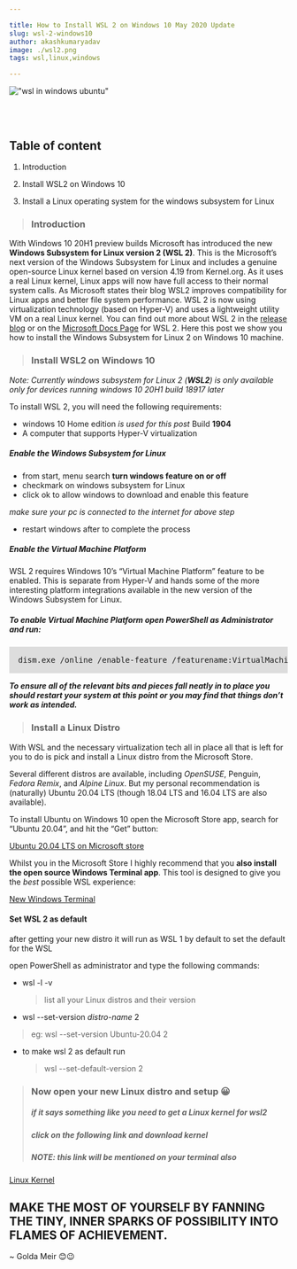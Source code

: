 ```yaml
---

title: How to Install WSL 2 on Windows 10 May 2020 Update
slug: wsl-2-windows10
author: akashkumaryadav
image: ./wsl2.png
tags: wsl,linux,windows

---
```


!["wsl in windows ubuntu"](./wsl2.png)


<br></br>

## Table of content

1. Introduction

2. Install WSL2 on Windows 10

3. Install a Linux operating system for the windows subsystem for Linux

> ### Introduction

With Windows 10 20H1 preview builds Microsoft has introduced the new **Windows Subsystem for Linux version 2 (WSL 2)**. This is the Microsoft’s next version of the Windows Subsystem for Linux and includes a genuine open-source Linux kernel based on version 4.19  from Kernel.org. As it uses a real Linux kernel, Linux apps will now  have full access to their normal system calls. As Microsoft states their blog WSL2 improves compatibility for Linux apps and better file system  performance. WSL 2 is now using virtualization technology (based on  Hyper-V) and uses a lightweight utility VM on a real Linux kernel. You  can find out more about WSL 2 in the [release blog](https://devblogs.microsoft.com/commandline/wsl-2-is-now-available-in-windows-insiders?WT.mc_id=thomasmaurer-blog-thmaure) or on the [Microsoft Docs Page](https://docs.microsoft.com/en-us/windows/wsl/wsl2-about?WT.mc_id=thomasmaurer-blog-thmaure) for WSL 2. Here this post we show you how to install the Windows Subsystem for Linux 2 on Windows 10 machine.


> ### Install WSL2 on Windows 10

_Note: Currently windows subsystem for Linux 2 (**WSL2**) is only available only for devices running windows 10 20H1 build 18917 later_

To install WSL 2, you will need the following requirements:

- windows 10 Home edition _is used for this post_ Build **1904**
- A computer that supports Hyper-V virtualization

##### Enable the Windows Subsystem for Linux

- from start, menu search **turn windows feature on or off** 
- checkmark on windows subsystem for Linux
- click ok to allow windows to download and enable this feature

_make sure your pc is connected to the internet for above step_

- restart windows after to complete the process

##### Enable the Virtual Machine Platform

WSL 2 requires Windows 10’s “Virtual Machine Platform” feature to be  enabled. This is separate from Hyper-V and hands some of the more  interesting platform integrations available in the new version of the  Windows Subsystem for Linux.

##### To enable Virtual Machine Platform open *PowerShell* as Administrator and run:

<pre style="background-color:#ddd;colore:red;padding:1rem;">dism.exe /online /enable-feature /featurename:VirtualMachinePlatform /all /norestart</pre>



**_To ensure all of the relevant bits and pieces fall neatly in to place you should  restart your system at this point or you may find that things don’t work as intended._**



> ### Install a Linux Distro

With WSL and the necessary virtualization tech all in place all that  is left for you to do is pick and install a Linux distro from the  Microsoft Store. 

Several different distros are available, including *OpenSUSE*, Penguin, *Fedora Remix*, and *Alpine Linux*. But my personal recommendation is (naturally) Ubuntu 20.04 LTS (though 18.04 LTS and 16.04 LTS are also available).

To install Ubuntu on Windows 10 open the Microsoft Store app, search for “Ubuntu 20.04”, and hit the “Get” button:



<a target="_blank" href="https://www.microsoft.com/en-gb/p/ubuntu-2004-lts/9n6svws3rx71?activetab=pivot:overviewtab">Ubuntu 20.04 LTS on Microsoft store</a>





Whilst you in the Microsoft Store I highly recommend that you **also install the open source Windows Terminal app**. This tool is designed to give you the *best* possible WSL experience:



<a target="_blank" href="https://www.microsoft.com/en-gb/p/windows-terminal/9n0dx20hk701?activetab=pivot:overviewtab">New Windows Terminal</a>



#### Set WSL 2 as default

after getting your new distro it will run as WSL 1 by default to set the default for the WSL

open PowerShell  as administrator and type the following commands:

- wsl -l -v

  > list all your Linux distros and their version

-  wsl --set-version *distro-name* 2

  > eg: wsl --set-version  Ubuntu-20.04 2

- to make wsl 2 as default run

  > wsl --set-default-version 2



> ### Now open your new Linux distro and setup 😀
>
> ##### if it says something like you need to get a Linux kernel for wsl2
>
> ##### click on the following link and download kernel
>
> ##### NOTE: this link will be mentioned on your terminal also  
>
<a target="_blank" href="https://docs.microsoft.com/en-us/windows/wsl/wsl2-kernel">Linux Kernel</a>

## MAKE THE MOST OF YOURSELF BY FANNING THE TINY, INNER SPARKS OF POSSIBILITY INTO FLAMES OF ACHIEVEMENT.

~ Golda Meir 😊😉